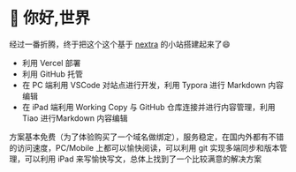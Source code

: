 # 👋 你好,世界

经过一番折腾，终于把这个这个基于  [nextra](https://nextra.site) 的小站搭建起来了😄

* 利用 Vercel 部署
* 利用 GitHub 托管
* 在 PC 端利用 VSCode 对站点进行开发，利用 Typora 进行 Markdown 内容编辑
* 在 iPad 端利用 Working Copy 与 GitHub 仓库连接并进行内容管理，利用 Tiao 进行Markdown 内容编辑

方案基本免费（为了体验购买了一个域名做绑定），服务稳定，在国内外都有不错的访问速度，PC/Mobile 上都可以愉快阅读，可以利用 git 实现多端同步和版本管理，可以利用 iPad 来写愉快写文，总体上找到了一个比较满意的解决方案